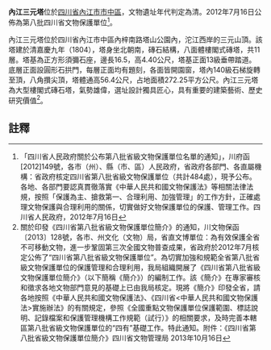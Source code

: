 {{msg:四川省文物保護單位
|名稱 = 內江三元塔
|編號 = 207
|圖片 = 
|級別 = S8
|分類 = 
|時代 = [[清代|清代]]
|地点 = [[四川省|四川省]][[內江市|內江市]][[市中區|市中區]]
|坐標 =
|登錄 = 2012年7月16日
}}
'''內江三元塔'''位於[[四川省|四川省]][[內江市|內江市]][[市中區|市中區]]，文物遺址年代判定為清。2012年7月16日公佈為第八批四川省文物保護單位<ref>「四川省人民政府關於公布第八批省級文物保護單位名單的通知」，川府函[2012]149號，各市（州）、縣（市、區）人民政府，省政府各部門、各直屬機構：省政府核定四川省第八批省級文物保護單位（共計484處），現予公布。各地、各部門要認真貫徹落實《中華人民共和國文物保護法》等相關法律法規，按照「保護為主、搶救第一、合理利用、加強管理」的工作方針，正確處理文物保護與合理利用的關係，切實做好文物保護單位的保護、管理工作。四川省人民政府，2012年7月16日</ref>。

內江三元塔位於四川省內江市中區內梓南路塔山公園內，沱江西岸的三元山頂。該塔建於清嘉慶九年（1804），塔身坐北朝南，磚石結構，八面體樓閣式磚塔，共11層。塔基為正方形須彌石座，邊長16.5，高4.40公尺，塔基正面13級垂帶踏道。底層正面設圓形石拱門，每層正面均有題刻，各面皆開園窗，塔內140級石梯旋轉至頂，八角攢尖頂，塔體通高56.4公尺，占地面積272.25平方公尺。內江三元塔為大型樓閣式磚石塔，氣勢雄偉，選址設計獨具匠心，具有重要的建築藝術、歷史研究價值<ref>關於印發《四川省第八批省級文物保護單位簡介》的通知，川文物保函〔2013〕128號，各市、州文化（文物）局，省直文博單位：為有效保護全省不可移動文物，進一步鞏固第三次全國文物普查成果，省政府於2012年7月核定公佈了“四川省第八批省級文物保護單位”。為切實加強和規範全省第八批省級文物保護單位的保護管理和合理利用，我局組織開展了《四川省第八批省級文物保護單位簡介》（以下簡稱《簡介》）的編制工作。該《簡介》在專家審核和徵求各地文物部門意見的基礎上已由我局核定。現將《簡介》印發全省，請各地按照《中華人民共和國文物保護法》、《四川省<中華人民共和國文物保護法>實施辦法》的有關規定，參照《全國重點文物保護單位保護範圍、標誌說明、記錄檔案和保護管理機構工作規範（試行）》的相關要求，及時完善本轄區第八批省級文物保護單位的“四有”基礎工作。特此通知。附件：《四川省第八批省級文物保護單位簡介》四川省文物管理局  2013年10月16日</ref>。
==註釋==
{{reflist}}
{{文物保護單位小作品}}
